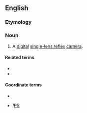 ==English==

===Etymology===
{{initialism of|lang=en|digital single-lens reflex}}

===Noun===
{{en-noun}}

# {{lb|en|photography}} A [[digital]] [[single-lens reflex]] [[camera]].

====Related terms====
* {{l|en|SLR}}
* {{l|en|ZLR}}

====Coordinate terms====
* {{l|en|RF}}
* {{l|en|P&S}}/[[PS]]